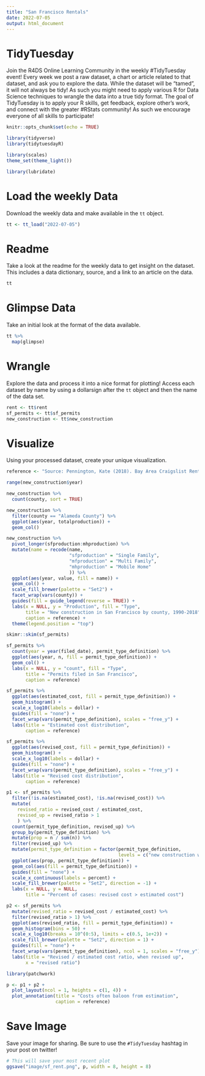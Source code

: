 ```yaml
---
title: "San Francisco Rentals"
date: 2022-07-05
output: html_document
---
```


# TidyTuesday

Join the R4DS Online Learning Community in the weekly #TidyTuesday event!
Every week we post a raw dataset, a chart or article related to that dataset, and ask you to explore the data.
While the dataset will be “tamed”, it will not always be tidy! As such you might need to apply various R for Data Science techniques to wrangle the data into a true tidy format.
The goal of TidyTuesday is to apply your R skills, get feedback, explore other’s work, and connect with the greater #RStats community!
As such we encourage everyone of all skills to participate!

```r

knitr::opts_chunk$set(echo = TRUE)

library(tidyverse)
library(tidytuesdayR)

library(scales)
theme_set(theme_light())

library(lubridate)
```

# Load the weekly Data

Download the weekly data and make available in the `tt` object.

```r

tt <- tt_load("2022-07-05")

```


# Readme

Take a look at the readme for the weekly data to get insight on the dataset.
This includes a data dictionary, source, and a link to an article on the data.

```r

tt

```


# Glimpse Data

Take an initial look at the format of the data available.

```r

tt %>% 
  map(glimpse)

```

# Wrangle

Explore the data and process it into a nice format for plotting! Access each dataset by name by using a dollarsign after the `tt` object and then the name of the data set.

```r
rent <- tt$rent
sf_permits <- tt$sf_permits
new_construction <- tt$new_construction
```


# Visualize

Using your processed dataset, create your unique visualization.

```r
reference <- "Source: Pennington, Kate (2018). Bay Area Craigslist Rental Housing Posts, 2000-2018.\nRetrieved from https://github.com/katepennington/historic_bay_area_craigslist_housing_posts/blob/master/clean_2000_2018.csv.zip."

range(new_construction$year)

new_construction %>% 
  count(county, sort = TRUE)

new_construction %>% 
  filter(county == "Alameda County") %>% 
  ggplot(aes(year, totalproduction)) +
  geom_col()

new_construction %>% 
  pivot_longer(sfproduction:mhproduction) %>% 
  mutate(name = recode(name,
                       "sfproduction" = "Single Family",
                       "mfproduction" = "Multi Family",
                       "mhproduction" = "Mobile Home"
                       )) %>% 
  ggplot(aes(year, value, fill = name)) +
  geom_col() +
  scale_fill_brewer(palette = "Set2") +
  facet_wrap(vars(county)) +
  guides(fill = guide_legend(reverse = TRUE)) +
  labs(x = NULL, y = "Production", fill = "Type",
       title = "New construction in San Francisco by county, 1990-2018",
       caption = reference) +
  theme(legend.position = "top")
```

```r
skimr::skim(sf_permits)

sf_permits %>% 
  count(year = year(filed_date), permit_type_definition) %>% 
  ggplot(aes(year, n, fill = permit_type_definition)) +
  geom_col() +
  labs(x = NULL, y = "count", fill = "Type",
       title = "Permits filed in San Francisco",
       caption = reference)

sf_permits %>% 
  ggplot(aes(estimated_cost, fill = permit_type_definition)) +
  geom_histogram() +
  scale_x_log10(labels = dollar) +
  guides(fill = "none") +
  facet_wrap(vars(permit_type_definition), scales = "free_y") +
  labs(title = "Estimated cost distribution",
       caption = reference)

sf_permits %>% 
  ggplot(aes(revised_cost, fill = permit_type_definition)) +
  geom_histogram() +
  scale_x_log10(labels = dollar) +
  guides(fill = "none") +
  facet_wrap(vars(permit_type_definition), scales = "free_y") +
  labs(title = "Revised cost distribution",
       caption = reference)

p1 <- sf_permits %>% 
  filter(!is.na(estimated_cost), !is.na(revised_cost)) %>% 
  mutate(
    revised_ratio = revised_cost / estimated_cost,
    revised_up = revised_ratio > 1
    ) %>% 
  count(permit_type_definition, revised_up) %>% 
  group_by(permit_type_definition) %>% 
  mutate(prop = n / sum(n)) %>% 
  filter(revised_up) %>%
  mutate(permit_type_definition = factor(permit_type_definition,
                                         levels = c("new construction wood frame", "new construction", "demolitions", "additions alterations or repairs"))) %>% 
  ggplot(aes(prop, permit_type_definition)) +
  geom_col(aes(fill = permit_type_definition)) +
  guides(fill = "none") +
  scale_x_continuous(labels = percent) +
  scale_fill_brewer(palette = "Set2", direction = -1) +
  labs(x = NULL, y = NULL,
       title = "Percent of cases: revised cost > estimated cost")

p2 <- sf_permits %>% 
  mutate(revised_ratio = revised_cost / estimated_cost) %>% 
  filter(revised_ratio > 1) %>% 
  ggplot(aes(revised_ratio, fill = permit_type_definition)) +
  geom_histogram(bins = 50) +
  scale_x_log10(breaks = 10^(0:5), limits = c(0.5, 1e+2)) +
  scale_fill_brewer(palette = "Set2", direction = 1) +
  guides(fill = "none") +
  facet_wrap(vars(permit_type_definition), ncol = 1, scales = "free_y") +
  labs(title = "Revised / estimated cost ratio, when revised up",
       x = "revised ratio")

library(patchwork)

p <- p1 + p2 +
  plot_layout(ncol = 1, heights = c(1, 4)) +
  plot_annotation(title = "Costs often baloon from estimation",
                  caption = reference)

```

# Save Image

Save your image for sharing. Be sure to use the `#TidyTuesday` hashtag in your post on twitter! 

```r

# This will save your most recent plot
ggsave("image/sf_rent.png", p, width = 8, height = 8)

```
